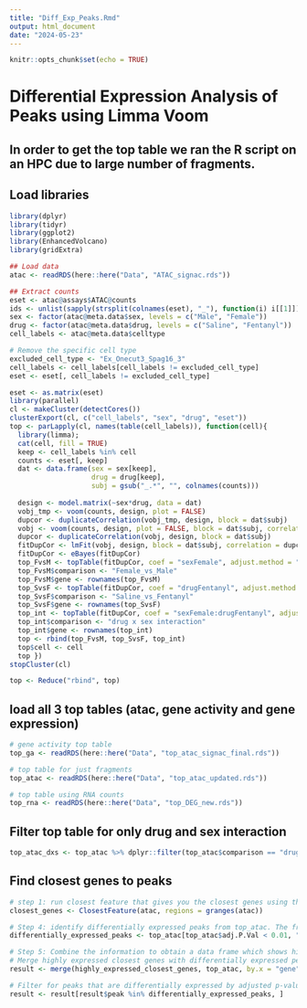 ```yaml
---
title: "Diff_Exp_Peaks.Rmd"
output: html_document
date: "2024-05-23"
---
```


```r
knitr::opts_chunk$set(echo = TRUE)
```

# Differential Expression Analysis of Peaks using Limma Voom
## In order to get the top table we ran the R script on an HPC due to large number of fragments.

## Load libraries 
```r
library(dplyr)
library(tidyr)
library(ggplot2)
library(EnhancedVolcano)
library(gridExtra)
```

```r
## Load data 
atac <- readRDS(here::here("Data", "ATAC_signac.rds"))

## Extract counts 
eset <- atac@assays$ATAC@counts
ids <- unlist(sapply(strsplit(colnames(eset), "_"), function(i) i[[1]]))
sex <- factor(atac@meta.data$sex, levels = c("Male", "Female"))
drug <- factor(atac@meta.data$drug, levels = c("Saline", "Fentanyl"))
cell_labels <- atac@meta.data$celltype

# Remove the specific cell type
excluded_cell_type <- "Ex_Onecut3_Spag16_3"
cell_labels <- cell_labels[cell_labels != excluded_cell_type]
eset <- eset[, cell_labels != excluded_cell_type]

eset <- as.matrix(eset)
library(parallel)
cl <- makeCluster(detectCores())
clusterExport(cl, c("cell_labels", "sex", "drug", "eset"))
top <- parLapply(cl, names(table(cell_labels)), function(cell){
  library(limma);
  cat(cell, fill = TRUE)
  keep <- cell_labels %in% cell
  counts <- eset[, keep]
  dat <- data.frame(sex = sex[keep],
                    drug = drug[keep],
                    subj = gsub("_.*", "", colnames(counts)))
  
  design <- model.matrix(~sex*drug, data = dat)
  vobj_tmp <- voom(counts, design, plot = FALSE)
  dupcor <- duplicateCorrelation(vobj_tmp, design, block = dat$subj)
  vobj <- voom(counts, design, plot = FALSE, block = dat$subj, correlation = dupcor$consensus)
  dupcor <- duplicateCorrelation(vobj, design, block = dat$subj)
  fitDupCor <- lmFit(vobj, design, block = dat$subj, correlation = dupcor$consensus)
  fitDupCor <- eBayes(fitDupCor)
  top_FvsM <- topTable(fitDupCor, coef = "sexFemale", adjust.method = "BH", number = nrow(fitDupCor))
  top_FvsM$comparison <- "Female_vs_Male"
  top_FvsM$gene <- rownames(top_FvsM)
  top_SvsF <- topTable(fitDupCor, coef = "drugFentanyl", adjust.method = "BH", number = nrow(fitDupCor))
  top_SvsF$comparison <- "Saline_vs_Fentanyl"
  top_SvsF$gene <- rownames(top_SvsF)
  top_int <- topTable(fitDupCor, coef = "sexFemale:drugFentanyl", adjust.method = "BH", number = nrow(fitDupCor))
  top_int$comparison <- "drug x sex interaction"
  top_int$gene <- rownames(top_int)
  top <- rbind(top_FvsM, top_SvsF, top_int)
  top$cell <- cell
  top }) 
stopCluster(cl)

top <- Reduce("rbind", top)
```


## load all 3 top tables (atac, gene activity and gene expression)
```r
# gene activity top table 
top_ga <- readRDS(here::here("Data", "top_atac_signac_final.rds"))

# top table for just fragments 
top_atac <- readRDS(here::here("Data", "top_atac_updated.rds"))

# top table using RNA counts 
top_rna <- readRDS(here::here("Data", "top_DEG_new.rds"))
```

## Filter top table for only drug and sex interaction 
```r
top_atac_dxs <- top_atac %>% dplyr::filter(top_atac$comparison == "drug x sex interaction")
```

## Find closest genes to peaks
```r
# step 1: run closest feature that gives you the closest genes using the regions from atac object 
closest_genes <- ClosestFeature(atac, regions = granges(atac))

# Step 4: identify differentially expressed peaks from top_atac. The fragments are in the column labelled "gene" but these are fragments. 
differentially_expressed_peaks <- top_atac[top_atac$adj.P.Val < 0.01, "gene"]

# Step 5: Combine the information to obtain a data frame which shows highly expressed peaks connected to which highly expressed genes 
# Merge highly expressed closest genes with differentially expressed peaks
result <- merge(highly_expressed_closest_genes, top_atac, by.x = "gene", by.y = "gene")

# Filter for peaks that are differentially expressed by adjusted p-value
result <- result[result$peak %in% differentially_expressed_peaks, ]

```
